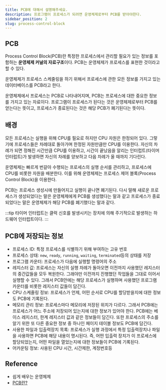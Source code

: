 ```yaml
---
title: PCB에 대해서 설명해주세요.
description: 프로그램이 프로세스가 되려면 운영체제로부터 PCB를 받아야한다.
sidebar_position: 2
slug: process-control-block
---
```


## PCB

Process Control Block(PCB)란 특정한 프로세스에서 관리할 필요가 있는 정보를 포함하는 **운영체제
커널의 자료구조**이다. PCB는 운영체제가 프로세스를 표현한 것이라고 할 수 있다.

운영체제가 프로세스 스케줄링을 하기 위해서 프로세스에 관한 모든 정보를 가지고 있는
데이터베이스를 PCB라고 한다.

운영체제에서 프로세스는 PCB로 나타내어지며, PCB는 프로세스에 대한 중요한 정보를 가지고 있는 자료이다.
프로그램이 프로세스가 된다는 것은 운영체제로부터 PCB를 얻는다는 뜻이고, 프로세스가 종료된다는 것은
해당 PCB가 폐기된다는 뜻이다.

## 배경

모든 프로세스는 실행을 위해 CPU를 필요로 하지만 CPU 자원은 한정되어 있다.
그렇기에 프로세스들은 차례대로 돌아가며 한정된 자원만큼만 CPU를 이용한다.
자신의 차례가 되면 정해진 시간만큼 CPU를 이용하고, 시간이 끝났음을 알리는 인터럽트(타이머 인터럽트)가
발생하면 자신의 차례를 양보하고 다음 차례가 올 때까지 기다린다.

운영체제는 빠르게 번갈아 수행되는 프로세스의 실행 순서를 관리하고, 프로세스에 CPU를 비롯한 자원을 배분한다.
이를 위해 운영체제는 프로세스 제어 블록(Process Control Block)을 이용한다.

PCB는 프로세스 생성시에 만들어지고 실행이 끝나면 폐기된다.
다시 말해 새로운 프로세스가 생성되었다는 말은 운영체제에게 PCB를 생성했다는 말과 같고 프로세스가 종료되었다는
말은 운영체제가 해당 PCB를 폐기했다는 말과 같다.

:::tip
타이머 인터럽트는 클럭 신호를 발생시키는 장치에 의해 주기적으로 발생하는 하드웨어 인터럽트이다.
:::

## PCB에 저장되는 정보

- 프로세스 ID: 특정 프로세스를 식별하기 위해 부여하는 고유 번호
- 프로세스 상태: `new`, `ready`, `running`, `waiting`, `terminated`등의 상태를 저장
- 프로그램 카운터: 프로세스가 다음에 실행할 명령어의 주소
- 레지스터 값: 프로세스는 자신의 실행 차례가 돌아오면 이전까지 사용했던 레지스터의 중간값들을 모두 복원한다.
  그래야만 이전까지 진행했던 작업들을 그대로 이어서 실행할 수 있다.
  그래서 PCB안에는 해당 프로세스가 실행하며 사용했던 프로그램 카운터를 비롯한 레지스터 값들이 담긴다.
- CPU 스케줄링 정보: 프로세스가 언제, 어떤 순서로 CPU를 할당받을지에 대한 정보도 PCB에 기록된다.
- 메모리 관리 정보: 프로세스마다 메모리에 저장된 위치가 다르다.
  그래서 PCB에는 프로세스가 어느 주소에 저장되어 있는지에 대한 정보가 있어야 한다.
  PCB에는 베이스 레지스터, 한계 레지스터 값과 같은 정보들이 담긴다.
  또한 프로세스의 주소를 알기 위한 또 다른 중요한 정보 중 하나인 페이지 테이블 정보도 PCB에 담긴다.
- 사용한 파일과 입출력장치 목록: 프로세스가 실행 과정에서 특정 입출력장치나 파일을 사용하면 PCB에 해당 내용이 명시된다.
  즉, 어떤 입출력 장치가 이 프로세스에 할당되었는지, 어떤 파일을 열었는지에 대한 정보들이 PCB에 기록된다.
- 어카운팅 정보: 사용된 CPU 시간, 시간제한, 계정번호등

## Reference

- 쉽게 배우는 운영체제
- [PCB란?](https://jwprogramming.tistory.com/16)
